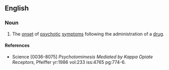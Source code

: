 ==English==

===Noun===
{{en-noun|-}}

# {{lb|en|pathology}} The [[onset]] of [[psychotic]] [[symptoms]] following the administration of a [[drug]].

====References====
* Science [0036-8075] ''Psychotomimesis Mediated by Kappa Opiate Receptors'', Pfeiffer yr:1986 vol:233 iss:4765 pg:774-6.